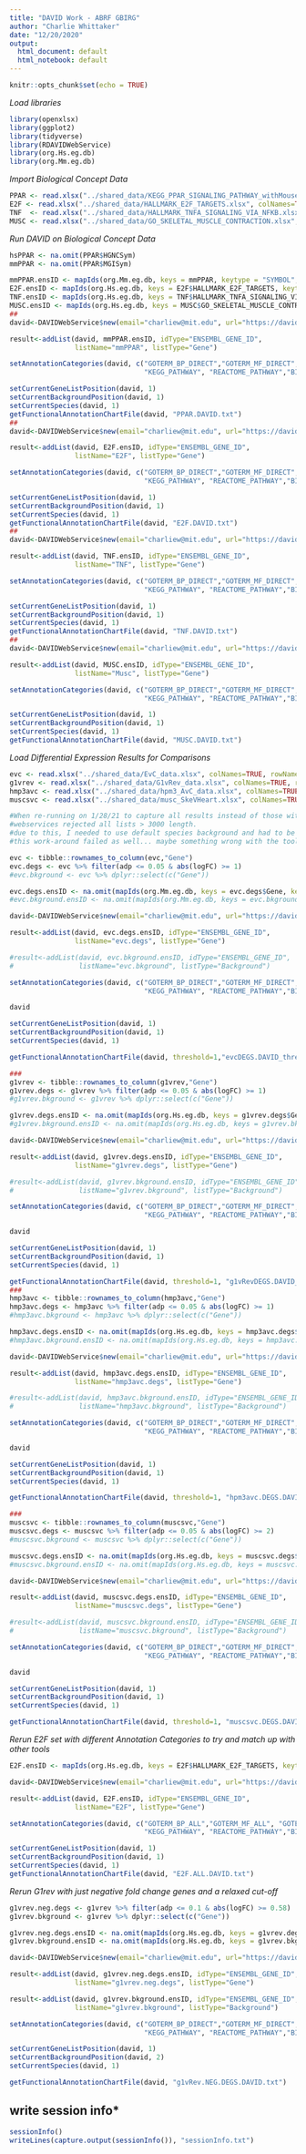 ```yaml
---
title: "DAVID Work - ABRF GBIRG"
author: "Charlie Whittaker"
date: "12/20/2020"
output: 
  html_document: default
  html_notebook: default
---
```


```r
knitr::opts_chunk$set(echo = TRUE)
```

*Load libraries*

```r
library(openxlsx)
library(ggplot2)
library(tidyverse)
library(RDAVIDWebService)
library(org.Hs.eg.db)
library(org.Mm.eg.db)
```

*Import Biological Concept Data*

```r
PPAR <- read.xlsx("../shared_data/KEGG_PPAR_SIGNALING_PATHWAY_withMouse.xlsx", colNames=TRUE, rowNames=FALSE)
E2F <- read.xlsx("../shared_data/HALLMARK_E2F_TARGETS.xlsx", colNames=TRUE, rowNames=FALSE)
TNF  <- read.xlsx("../shared_data/HALLMARK_TNFA_SIGNALING_VIA_NFKB.xlsx", colNames=TRUE, rowNames=FALSE)
MUSC <- read.xlsx("../shared_data/GO_SKELETAL_MUSCLE_CONTRACTION.xlsx", colNames=TRUE, rowNames=FALSE)
```

*Run DAVID on Biological Concept Data*

```r
hsPPAR <- na.omit(PPAR$HGNCSym)
mmPPAR <- na.omit(PPAR$MGISym)

mmPPAR.ensID <- mapIds(org.Mm.eg.db, keys = mmPPAR, keytype = "SYMBOL", column="ENSEMBL")
E2F.ensID <- mapIds(org.Hs.eg.db, keys = E2F$HALLMARK_E2F_TARGETS, keytype = "SYMBOL", column="ENSEMBL")
TNF.ensID <- mapIds(org.Hs.eg.db, keys = TNF$HALLMARK_TNFA_SIGNALING_VIA_NFKB, keytype = "SYMBOL", column="ENSEMBL")
MUSC.ensID <- mapIds(org.Hs.eg.db, keys = MUSC$GO_SKELETAL_MUSCLE_CONTRACTION, keytype = "SYMBOL", column="ENSEMBL")
##
david<-DAVIDWebService$new(email="charliew@mit.edu", url="https://david.ncifcrf.gov/webservice/services/DAVIDWebService")

result<-addList(david, mmPPAR.ensID, idType="ENSEMBL_GENE_ID", 
                listName="mmPPAR", listType="Gene")

setAnnotationCategories(david, c("GOTERM_BP_DIRECT","GOTERM_MF_DIRECT", "GOTERM_CC_DIRECT", 
                                 "KEGG_PATHWAY", "REACTOME_PATHWAY","BIOCARTA"))

setCurrentGeneListPosition(david, 1)
setCurrentBackgroundPosition(david, 1)
setCurrentSpecies(david, 1)
getFunctionalAnnotationChartFile(david, "PPAR.DAVID.txt")
##
david<-DAVIDWebService$new(email="charliew@mit.edu", url="https://david.ncifcrf.gov/webservice/services/DAVIDWebService")

result<-addList(david, E2F.ensID, idType="ENSEMBL_GENE_ID", 
                listName="E2F", listType="Gene")

setAnnotationCategories(david, c("GOTERM_BP_DIRECT","GOTERM_MF_DIRECT", "GOTERM_CC_DIRECT", 
                                 "KEGG_PATHWAY", "REACTOME_PATHWAY","BIOCARTA"))

setCurrentGeneListPosition(david, 1)
setCurrentBackgroundPosition(david, 1)
setCurrentSpecies(david, 1)
getFunctionalAnnotationChartFile(david, "E2F.DAVID.txt")
##
david<-DAVIDWebService$new(email="charliew@mit.edu", url="https://david.ncifcrf.gov/webservice/services/DAVIDWebService")

result<-addList(david, TNF.ensID, idType="ENSEMBL_GENE_ID", 
                listName="TNF", listType="Gene")

setAnnotationCategories(david, c("GOTERM_BP_DIRECT","GOTERM_MF_DIRECT", "GOTERM_CC_DIRECT", 
                                 "KEGG_PATHWAY", "REACTOME_PATHWAY","BIOCARTA"))

setCurrentGeneListPosition(david, 1)
setCurrentBackgroundPosition(david, 1)
setCurrentSpecies(david, 1)
getFunctionalAnnotationChartFile(david, "TNF.DAVID.txt")
##
david<-DAVIDWebService$new(email="charliew@mit.edu", url="https://david.ncifcrf.gov/webservice/services/DAVIDWebService")

result<-addList(david, MUSC.ensID, idType="ENSEMBL_GENE_ID", 
                listName="Musc", listType="Gene")

setAnnotationCategories(david, c("GOTERM_BP_DIRECT","GOTERM_MF_DIRECT", "GOTERM_CC_DIRECT", 
                                 "KEGG_PATHWAY", "REACTOME_PATHWAY","BIOCARTA"))

setCurrentGeneListPosition(david, 1)
setCurrentBackgroundPosition(david, 1)
setCurrentSpecies(david, 1)
getFunctionalAnnotationChartFile(david, "MUSC.DAVID.txt")
```

*Load Differential Expression Results for Comparisons*

```r
evc <- read.xlsx("../shared_data/EvC_data.xlsx", colNames=TRUE, rowNames=TRUE)
g1vrev <- read.xlsx("../shared_data/G1vRev_data.xlsx", colNames=TRUE, rowNames=TRUE)
hmp3avc <- read.xlsx("../shared_data/hpm3_AvC_data.xlsx", colNames=TRUE, rowNames=TRUE)
muscsvc <- read.xlsx("../shared_data/musc_SkeVHeart.xlsx", colNames=TRUE, rowNames=TRUE)

#When re-running on 1/28/21 to capture all results instead of those with EASE < 0.1
#webservices rejected all lists > 3000 length. 
#due to this, I needed to use default species background and had to be more stringent with muscle comparison (2FC)
#this work-around failed as well... maybe something wrong with the tool?

evc <- tibble::rownames_to_column(evc,"Gene")
evc.degs <- evc %>% filter(adp <= 0.05 & abs(logFC) >= 1)
#evc.bkground <- evc %>% dplyr::select(c("Gene"))

evc.degs.ensID <- na.omit(mapIds(org.Mm.eg.db, keys = evc.degs$Gene, keytype = "SYMBOL", column="ENSEMBL"))
#evc.bkground.ensID <- na.omit(mapIds(org.Mm.eg.db, keys = evc.bkground$Gene, keytype = "SYMBOL", column="ENSEMBL"))

david<-DAVIDWebService$new(email="charliew@mit.edu", url="https://david.ncifcrf.gov/webservice/services/DAVIDWebService")

result<-addList(david, evc.degs.ensID, idType="ENSEMBL_GENE_ID", 
                listName="evc.degs", listType="Gene")

#result<-addList(david, evc.bkground.ensID, idType="ENSEMBL_GENE_ID", 
#                listName="evc.bkground", listType="Background")

setAnnotationCategories(david, c("GOTERM_BP_DIRECT","GOTERM_MF_DIRECT", "GOTERM_CC_DIRECT", 
                                 "KEGG_PATHWAY", "REACTOME_PATHWAY","BIOCARTA"))

david

setCurrentGeneListPosition(david, 1)
setCurrentBackgroundPosition(david, 1)
setCurrentSpecies(david, 1)

getFunctionalAnnotationChartFile(david, threshold=1,"evcDEGS.DAVID_thresh1.txt")

###
g1vrev <- tibble::rownames_to_column(g1vrev,"Gene")
g1vrev.degs <- g1vrev %>% filter(adp <= 0.05 & abs(logFC) >= 1)
#g1vrev.bkground <- g1vrev %>% dplyr::select(c("Gene"))

g1vrev.degs.ensID <- na.omit(mapIds(org.Hs.eg.db, keys = g1vrev.degs$Gene, keytype = "SYMBOL", column="ENSEMBL"))
#g1vrev.bkground.ensID <- na.omit(mapIds(org.Hs.eg.db, keys = g1vrev.bkground$Gene, keytype = "SYMBOL", column="ENSEMBL"))

david<-DAVIDWebService$new(email="charliew@mit.edu", url="https://david.ncifcrf.gov/webservice/services/DAVIDWebService")

result<-addList(david, g1vrev.degs.ensID, idType="ENSEMBL_GENE_ID", 
                listName="g1vrev.degs", listType="Gene")

#result<-addList(david, g1vrev.bkground.ensID, idType="ENSEMBL_GENE_ID", 
#                listName="g1vrev.bkground", listType="Background")

setAnnotationCategories(david, c("GOTERM_BP_DIRECT","GOTERM_MF_DIRECT", "GOTERM_CC_DIRECT", 
                                 "KEGG_PATHWAY", "REACTOME_PATHWAY","BIOCARTA"))

david

setCurrentGeneListPosition(david, 1)
setCurrentBackgroundPosition(david, 1)
setCurrentSpecies(david, 1)

getFunctionalAnnotationChartFile(david, threshold=1, "g1vRevDEGS.DAVID_thresh1.txt")
###
hmp3avc <- tibble::rownames_to_column(hmp3avc,"Gene")
hmp3avc.degs <- hmp3avc %>% filter(adp <= 0.05 & abs(logFC) >= 1)
#hmp3avc.bkground <- hmp3avc %>% dplyr::select(c("Gene"))

hmp3avc.degs.ensID <- na.omit(mapIds(org.Hs.eg.db, keys = hmp3avc.degs$Gene, keytype = "SYMBOL", column="ENSEMBL"))
#hmp3avc.bkground.ensID <- na.omit(mapIds(org.Hs.eg.db, keys = hmp3avc.bkground$Gene, keytype = "SYMBOL", column="ENSEMBL"))

david<-DAVIDWebService$new(email="charliew@mit.edu", url="https://david.ncifcrf.gov/webservice/services/DAVIDWebService")

result<-addList(david, hmp3avc.degs.ensID, idType="ENSEMBL_GENE_ID", 
                listName="hmp3avc.degs", listType="Gene")

#result<-addList(david, hmp3avc.bkground.ensID, idType="ENSEMBL_GENE_ID", 
#                listName="hmp3avc.bkground", listType="Background")

setAnnotationCategories(david, c("GOTERM_BP_DIRECT","GOTERM_MF_DIRECT", "GOTERM_CC_DIRECT", 
                                 "KEGG_PATHWAY", "REACTOME_PATHWAY","BIOCARTA"))

david

setCurrentGeneListPosition(david, 1)
setCurrentBackgroundPosition(david, 1)
setCurrentSpecies(david, 1)

getFunctionalAnnotationChartFile(david, threshold=1, "hpm3avc.DEGS.DAVID_thresh1.txt")

###
muscsvc <- tibble::rownames_to_column(muscsvc,"Gene")
muscsvc.degs <- muscsvc %>% filter(adp <= 0.05 & abs(logFC) >= 2)
#muscsvc.bkground <- muscsvc %>% dplyr::select(c("Gene"))

muscsvc.degs.ensID <- na.omit(mapIds(org.Hs.eg.db, keys = muscsvc.degs$Gene, keytype = "SYMBOL", column="ENSEMBL"))
#muscsvc.bkground.ensID <- na.omit(mapIds(org.Hs.eg.db, keys = muscsvc.bkground$Gene, keytype = "SYMBOL", column="ENSEMBL"))

david<-DAVIDWebService$new(email="charliew@mit.edu", url="https://david.ncifcrf.gov/webservice/services/DAVIDWebService")

result<-addList(david, muscsvc.degs.ensID, idType="ENSEMBL_GENE_ID", 
                listName="muscsvc.degs", listType="Gene")

#result<-addList(david, muscsvc.bkground.ensID, idType="ENSEMBL_GENE_ID", 
#                listName="muscsvc.bkground", listType="Background")

setAnnotationCategories(david, c("GOTERM_BP_DIRECT","GOTERM_MF_DIRECT", "GOTERM_CC_DIRECT", 
                                 "KEGG_PATHWAY", "REACTOME_PATHWAY","BIOCARTA"))

david

setCurrentGeneListPosition(david, 1)
setCurrentBackgroundPosition(david, 1)
setCurrentSpecies(david, 1)

getFunctionalAnnotationChartFile(david, threshold=1, "muscsvc.DEGS.DAVID_thresh1.txt")
```

*Rerun E2F set with different Annotation Categories to try and match up with other tools*
```r
E2F.ensID <- mapIds(org.Hs.eg.db, keys = E2F$HALLMARK_E2F_TARGETS, keytype = "SYMBOL", column="ENSEMBL")

david<-DAVIDWebService$new(email="charliew@mit.edu", url="https://david.ncifcrf.gov/webservice/services/DAVIDWebService")

result<-addList(david, E2F.ensID, idType="ENSEMBL_GENE_ID", 
                listName="E2F", listType="Gene")

setAnnotationCategories(david, c("GOTERM_BP_ALL","GOTERM_MF_ALL", "GOTERM_CC_ALL", 
                                 "KEGG_PATHWAY", "REACTOME_PATHWAY","BIOCARTA"))

setCurrentGeneListPosition(david, 1)
setCurrentBackgroundPosition(david, 1)
setCurrentSpecies(david, 1)
getFunctionalAnnotationChartFile(david, "E2F.ALL.DAVID.txt")
```
*Rerun G1rev with just negative fold change genes and a relaxed cut-off*

```r
g1vrev.neg.degs <- g1vrev %>% filter(adp <= 0.1 & abs(logFC) >= 0.58)
g1vrev.bkground <- g1vrev %>% dplyr::select(c("Gene"))

g1vrev.neg.degs.ensID <- na.omit(mapIds(org.Hs.eg.db, keys = g1vrev.degs$Gene, keytype = "SYMBOL", column="ENSEMBL"))
g1vrev.bkground.ensID <- na.omit(mapIds(org.Hs.eg.db, keys = g1vrev.bkground$Gene, keytype = "SYMBOL", column="ENSEMBL"))

david<-DAVIDWebService$new(email="charliew@mit.edu", url="https://david.ncifcrf.gov/webservice/services/DAVIDWebService")

result<-addList(david, g1vrev.neg.degs.ensID, idType="ENSEMBL_GENE_ID", 
                listName="g1vrev.neg.degs", listType="Gene")

result<-addList(david, g1vrev.bkground.ensID, idType="ENSEMBL_GENE_ID", 
                listName="g1vrev.bkground", listType="Background")

setAnnotationCategories(david, c("GOTERM_BP_DIRECT","GOTERM_MF_DIRECT", "GOTERM_CC_DIRECT", 
                                 "KEGG_PATHWAY", "REACTOME_PATHWAY","BIOCARTA"))

setCurrentGeneListPosition(david, 1)
setCurrentBackgroundPosition(david, 2)
setCurrentSpecies(david, 1)

getFunctionalAnnotationChartFile(david, "g1vRev.NEG.DEGS.DAVID.txt")
```

## write session info*

```r
sessionInfo()
writeLines(capture.output(sessionInfo()), "sessionInfo.txt")
```